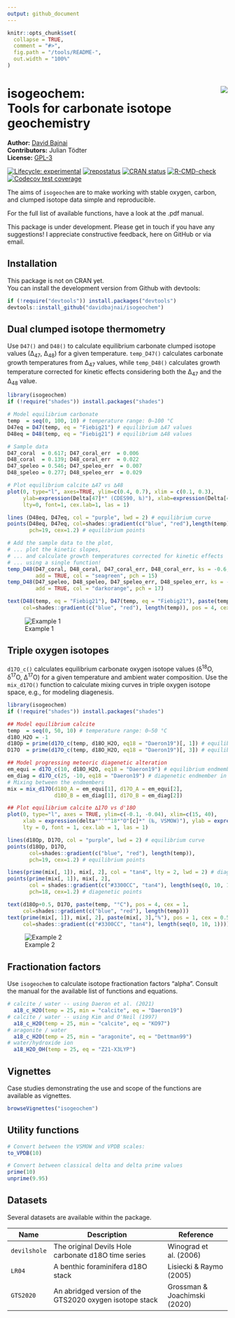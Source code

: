 ```yaml
---
output: github_document
---
```


<!-- README.md is generated from README.Rmd. Please edit that file -->

```r
knitr::opts_chunk$set(
  collapse = TRUE,
  comment = "#>",
  fig.path = "/tools/README-",
  out.width = "100%"
)
```

# isogeochem: <img src="tools/isogeochem-logo.png" align="right" /> <br> Tools for carbonate isotope geochemistry

**Author:** [David Bajnai](https://www.davidbajnai.eu/)<br/>
**Contributors:** Julian Tödter<br/>
**License:** [GPL-3](https://opensource.org/licenses/GPL-3.0)

<!-- badges: start -->
[![Lifecycle: experimental](https://img.shields.io/badge/lifecycle-experimental-orange.svg)](https://lifecycle.r-lib.org/articles/stages.html#experimental)
[![repostatus](https://www.repostatus.org/badges/latest/wip.svg)](https://www.repostatus.org/#wip)
[![CRAN status](https://www.r-pkg.org/badges/version/isogeochem)](https://CRAN.R-project.org/package=isogeochem)
[![R-CMD-check](https://github.com/davidbajnai/isogeochem/workflows/R-CMD-check/badge.svg)](https://github.com/davidbajnai/isogeochem/actions)
[![Codecov test coverage](https://codecov.io/gh/davidbajnai/isogeochem/branch/main/graph/badge.svg)](https://codecov.io/gh/davidbajnai/isogeochem?branch=main)
<!-- badges: end -->

The aims of `isogeochem` are to make working with stable oxygen, carbon, and clumped isotope data simple and reproducible.

For the full list of available functions, have a look at the .pdf manual.

This package is under development. Please get in touch if you have any suggestions!
I appreciate constructive feedback, here on GitHub or via email.

## Installation

This package is not on CRAN yet.<br/>
You can install the development version from Github with devtools:

``` r
if (!require("devtools")) install.packages("devtools")
devtools::install_github("davidbajnai/isogeochem")
```

## Dual clumped isotope thermometry

Use `D47()` and `D48()` to calculate equilibrium carbonate clumped isotope values (∆<sub>47</sub>, ∆<sub>48</sub>) for a given temperature. `temp_D47()` calculates carbonate growth temperatures from ∆<sub>47</sub> values, while `temp_D48()` calculates growth temperature corrected for kinetic effects considering both the ∆<sub>47</sub> and the ∆<sub>48</sub> value.

``` r
library(isogeochem)
if (!require("shades")) install.packages("shades")

# Model equilibrium carbonate
temp  = seq(0, 100, 10) # temperature range: 0—100 °C
D47eq = D47(temp, eq = "Fiebig21") # equilibrium ∆47 values
D48eq = D48(temp, eq = "Fiebig21") # equilibrium ∆48 values

# Sample data
D47_coral  = 0.617; D47_coral_err  = 0.006
D48_coral  = 0.139; D48_coral_err  = 0.022
D47_speleo = 0.546; D47_speleo_err  = 0.007
D48_speleo = 0.277; D48_speleo_err  = 0.029

# Plot equilibrium calcite ∆47 vs ∆48
plot(0, type="l", axes=TRUE, ylim=c(0.4, 0.7), xlim = c(0.1, 0.3),
     ylab=expression(Delta[47]*" (CDES90, ‰)"), xlab=expression(Delta[48]*" (CDES90, ‰)"),
     lty=0, font=1, cex.lab=1, las = 1)

lines (D48eq, D47eq, col = "purple", lwd = 2) # equilibrium curve
points(D48eq, D47eq, col=shades::gradient(c("blue", "red"),length(temp)),
       pch=19, cex=1.2) # equilibrium points

# Add the sample data to the plot,
# ... plot the kinetic slopes,
# ... and calculate growth temperatures corrected for kinetic effects
# ... using a single function!
temp_D48(D47_coral, D48_coral, D47_coral_err, D48_coral_err, ks = -0.6,
         add = TRUE, col = "seagreen", pch = 15)
temp_D48(D47_speleo, D48_speleo, D47_speleo_err, D48_speleo_err, ks = -1,
         add = TRUE, col = "darkorange", pch = 17)

text(D48(temp, eq = "Fiebig21"), D47(temp, eq = "Fiebig21"), paste(temp, "°C"),
     col=shades::gradient(c("blue", "red"), length(temp)), pos = 4, cex = 0.8)
```
![Example 1](tools/README-example1.png)

## Triple oxygen isotopes

`d17O_c()` calculates equilibrium carbonate oxygen isotope values (δ<sup>18</sup>O, δ<sup>17</sup>O, ∆<sup>17</sup>O) for a given temperature and ambient water composition. Use the `mix_d17O()` function to calculate mixing curves in triple oxygen isotope space, e.g., for modeling diagenesis.

``` r
library(isogeochem)
if (!require("shades")) install.packages("shades")

## Model equilibrium calcite
temp  = seq(0, 50, 10) # temperature range: 0—50 °C
d18O_H2O = -1
d18Op = prime(d17O_c(temp, d18O_H2O, eq18 = "Daeron19")[, 1]) # equilibrium d'18O values
D17O  = prime(d17O_c(temp, d18O_H2O, eq18 = "Daeron19")[, 3]) # equilibrium ∆17O values

## Model progressing meteoric diagenetic alteration 
em_equi = d17O_c(10, d18O_H2O, eq18 = "Daeron19") # equilibrium endmember in mixing model
em_diag = d17O_c(25, -10, eq18 = "Daeron19") # diagenetic endmember in mixing model
# Mixing between the endmembers
mix = mix_d17O(d18O_A = em_equi[1], d17O_A = em_equi[2],
               d18O_B = em_diag[1], d17O_B = em_diag[2])

## Plot equilibrium calcite ∆17O vs d'18O
plot(0, type="l", axes = TRUE, ylim=c(-0.1, -0.04), xlim=c(15, 40),
     xlab = expression(delta*"'"^18*"O"[c]*" (‰, VSMOW)"), ylab = expression(Delta^17*"O (‰, VSMOW)"),
     lty = 0, font = 1, cex.lab = 1, las = 1)

lines(d18Op, D17O, col = "purple", lwd = 2) # equilibrium curve
points(d18Op, D17O,
       col=shades::gradient(c("blue", "red"), length(temp)),
       pch=19, cex=1.2) # equilibrium points

lines(prime(mix[, 1]), mix[, 2], col = "tan4", lty = 2, lwd = 2) # diagenetic curve
points(prime(mix[, 1]), mix[, 2],
       col = shades::gradient(c("#3300CC", "tan4"), length(seq(0, 10, 1))),
       pch=18, cex=1.2) # diagenetic points

text(d18Op+0.5, D17O, paste(temp, "°C"), pos = 4, cex = 1,
     col=shades::gradient(c("blue", "red"), length(temp)))
text(prime(mix[, 1]), mix[, 2], paste(mix[, 3],"%"), pos = 1, cex = 0.5,
     col=shades::gradient(c("#3300CC", "tan4"), length(seq(0, 10, 1))))
```
![Example 2](tools/README-example2.png)

## Fractionation factors

Use `isogeochem` to calculate isotope fractionation factors "alpha".
Consult the manual for the available list of functions and equations.

``` r
# calcite / water -- using Daeron et al. (2021) 
  a18_c_H2O(temp = 25, min = "calcite", eq = "Daeron19")
# calcite / water -- using Kim and O'Neil (1997) 
  a18_c_H2O(temp = 25, min = "calcite", eq = "KO97")
# aragonite / water
  a18_c_H2O(temp = 25, min = "aragonite", eq = "Dettman99")
# water/hydroxide ion
  a18_H2O_OH(temp = 25, eq = "Z21-X3LYP")
```

## Vignettes

Case studies demonstrating the use and scope of the functions are available as vignettes.

``` r
browseVignettes("isogeochem")
```

## Utility functions

``` r
# Convert between the VSMOW and VPDB scales:
to_VPDB(10)

# Convert between classical delta and delta prime values
prime(10)
unprime(9.95)
```

## Datasets

Several datasets are available within the package.

| Name        | Description                                             | Reference                    |
|-------------|---------------------------------------------------------|------------------------------|
| `devilshole`| The original Devils Hole carbonate d18O time series     | Winograd et al. (2006)       |
| `LR04`      | A benthic foraminifera d18O stack                       | Lisiecki & Raymo (2005)      |
| `GTS2020`   | An abridged version of the GTS2020 oxygen isotope stack | Grossman & Joachimski (2020) |
